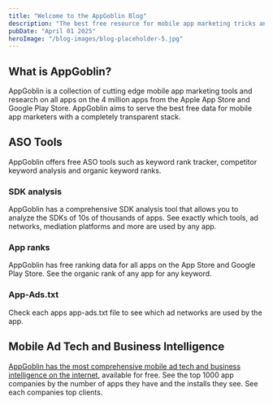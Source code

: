 ```yaml
---
title: "Welcome to the AppGoblin Blog"
description: "The best free resource for mobile app marketing tricks and treasures."
pubDate: "April 01 2025"
heroImage: "/blog-images/blog-placeholder-5.jpg"
---
```



## What is AppGoblin?

AppGoblin is a collection of cutting edge mobile app marketing tools and research on all apps on the 4 million apps from the Apple App Store and Google Play Store. AppGoblin aims to serve the best free data for mobile app marketers with a completely transparent stack.


## ASO Tools

AppGoblin offers free ASO tools such as keyword rank tracker, competitor keyword analysis and organic keyword ranks.

### SDK analysis

AppGoblin has a comprehensive SDK analysis tool that allows you to analyze the SDKs of 10s of thousands of apps. See exactly which tools, ad networks, mediation platforms and more are used by any app.

### App ranks

AppGoblin has free ranking data for all apps on the App Store and Google Play Store. See the organic rank of any app for any keyword.

### App-Ads.txt

Check each apps app-ads.txt file to see which ad networks are used by the app.

## Mobile Ad Tech and Business Intelligence

[AppGoblin has the most comprehensive mobile ad tech and business intelligence on the internet](https://appgoblin.info/companies), available for free. See the top 1000 app companies by the number of apps they have and the installs they see. See each companies top clients.